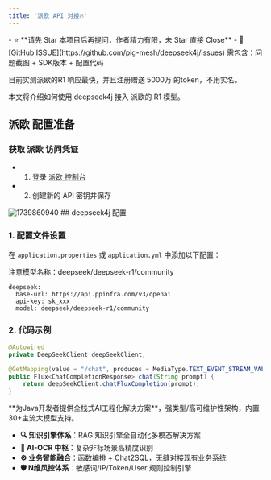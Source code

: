 ```yaml
---
title: '派欧 API 对接🔥'
---
```


<Card title="写在最前：问题咨询请直接点击此处提交 ISSUE" icon="star" href="https://github.com/pig-mesh/deepseek4j/issues">
- ⭐️ **请先 Star 本项目后再提问，作者精力有限，未 Star 直接 Close**
- 🐞 [GitHub ISSUE](https://github.com/pig-mesh/deepseek4j/issues) 需包含：问题截图 + SDK版本 + 配置代码  
</Card>

<Tip>目前实测派欧的R1 响应最快，并且注册赠送 5000万 的token，不用实名。</Tip>

本文将介绍如何使用 deepseek4j 接入 派欧的 R1 模型。 

## 派欧 配置准备

### 获取 派欧 访问凭证

- 1. 登录 [派欧 控制台](https://ppinfra.com/user/register?invited_by=KFWGG9)
- 2. 创建新的 API 密钥并保存

<img src='https://minio.pigx.vip/oss/202502/1739860940.png' alt='1739860940'/>
## deepseek4j 配置


### 1. 配置文件设置

在 `application.properties` 或 `application.yml` 中添加以下配置：

<Warning>注意模型名称：deepseek/deepseek-r1/community</Warning>


```properties
deepseek:
  base-url: https://api.ppinfra.com/v3/openai
  api-key: sk_xxx
  model: deepseek/deepseek-r1/community
```

### 2. 代码示例

```java
@Autowired
private DeepSeekClient deepSeekClient;

@GetMapping(value = "/chat", produces = MediaType.TEXT_EVENT_STREAM_VALUE)
public Flux<ChatCompletionResponse> chat(String prompt) {
    return deepSeekClient.chatFluxCompletion(prompt);
}
```

<Card title="PIG AI应用开发平台 | 适合中大型企业构建自主可控的AI中台" icon="link" href="https://ai.pig4cloud.com">
**为Java开发者提供全栈式AI工程化解决方案**，强类型/高可维护性架构，内置30+主流大模型支持。

- **🔍 知识引擎体系**：RAG 知识引擎全自动化多模态解决方案
- **📝 AI-OCR 中枢**：复杂非标场景高精度识别
- **⚙️ 业务智能融合**：函数编排 + Chat2SQL，无缝对接现有业务系统
- **🛡️ N维风控体系**：敏感词/IP/Token/User 规则控制引擎
</Card>

